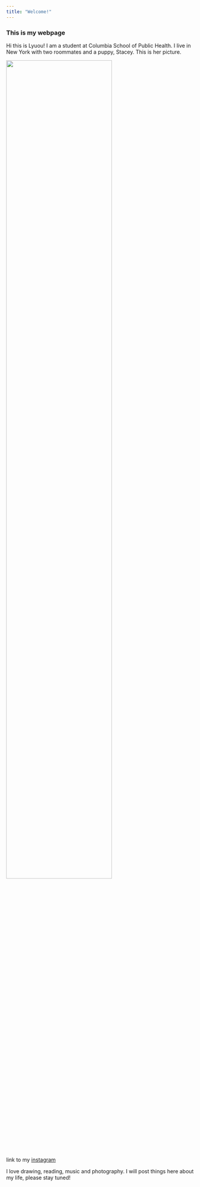 ```yaml
---
title: "Welcome!"
---
```


### This is my webpage

Hi this is Lyuou! I am a student at Columbia School of Public Health. I live in New York with two roommates and a puppy, Stacey. This is her picture.

<img src="image/WechatIMG238.jpeg" style="width:75%">

link to my [instagram](https://www.instagram.com/lyuouzz/)

I love drawing, reading, music and photography. I will post things here about my life, please stay tuned!


